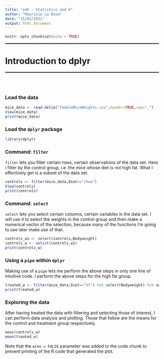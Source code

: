 ```yaml
---
title: "edX - Statistics and R"
author: "Maurizio La Rosa"
date: "15/01/2021"
output: html_document
---
```


```r
knitr::opts_chunk$set(echo = TRUE)
```

<hr style="height:2px;border-width:0;color:gray;background-color:black">
# Introduction to dplyr
<hr style="height:2px;border-width:0;color:gray;background-color:black">
<br></br>

### Load the data

```r
mice_data <- read.delim("femaleMiceWeights.csv",header=TRUE,sep=",")
View(mice_data)
print(mice_data)
```

### Load the `dplyr` package

```r
library(dplyr)
```

### Command: `filter`

`filter` lets you filter certain rows, certain observations of the data set. Here i filter by the control group, i.e. the mice whose diet is not high fat. What I effectively get is a subset of the data set.

```r
controls <- filter(mice_data,Diet=="chow")
View(controls)
print(controls)
```


### Command: `select`

`select` lets you select certain columns, certain variables in the data set. I will use it to select the weights in the control group and then make a numerical vector of the selection, because many of the functions I'm going to use later make use of that.

```r
controls_w1 <- select(controls,Bodyweight)
controls_w <- unlist(controls_w1)
print(controls_w)
```

### Using a `pipe` within `dplyr`

Making use of a `pipe` lets me perform the above steps in only one line of intuitive code. I perform the above steps for the high fat group.

```r
treated_w <- filter(mice_data,Diet=="hf") %>% select(Bodyweight) %>% unlist
print(treated_w)
```

### Exploring the data

After having treated the data with filtering and selecting those of interest, I can perform data analysis and plotting. Those that follow are the means for the control and treatment group respectively.

```r
mean(controls_w)
mean(treated_w)
```

Note that the `echo = FALSE` parameter was added to the code chunk to prevent printing of the R code that generated the plot.
